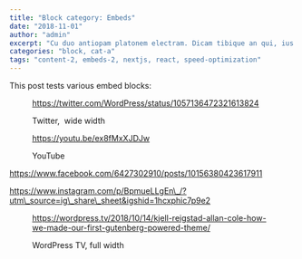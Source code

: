 ```yaml
---
title: "Block category: Embeds"
date: "2018-11-01"
author: "admin"
excerpt: "Cu duo antiopam platonem electram. Dicam tibique an qui, ius ut integre rationibus, ad eos facilisi voluptatibus. Has et impetus labitur, ea duo laoreet sententiae. Hendrerit efficiendi voluptatibus has ea, corrumpit democritum eu sea"
categories: "block, cat-a"
tags: "content-2, embeds-2, nextjs, react, speed-optimization"
---
```


This post tests various embed blocks:

<figure>

https://twitter.com/WordPress/status/1057136472321613824

<figcaption>

Twitter,  wide width

</figcaption>



</figure>

<figure>

https://youtu.be/ex8fMxXJDJw

<figcaption>

YouTube  


</figcaption>



</figure>

https://www.facebook.com/6427302910/posts/10156380423617911

https://www.instagram.com/p/BpmueLLgEn\_/?utm\_source=ig\_share\_sheet&igshid=1hcxphic7p9e2

<figure>

https://wordpress.tv/2018/10/14/kjell-reigstad-allan-cole-how-we-made-our-first-gutenberg-powered-theme/

<figcaption>

WordPress TV, full width  


</figcaption>



</figure>
